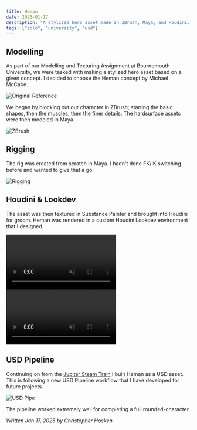 ```yaml
---
title: Heman
date: 2025-01-17
description: "A stylized hero asset made in ZBrush, Maya, and Houdini."
tags: ["solo", "university", "usd"]
---
```


## Modelling

As part of our Modelling and Texturing Assignment at Bournemouth University, we were tasked with making a stylized hero asset based on a given concept. I decided to choose the Heman concept by Michael McCabe.

![Original Reference](/blog/heman/heman_doodle.jpg)

We began by blocking out our character in ZBrush; starting the basic shapes, then the muscles, then the finer details. The hardsurface assets were then modeled in Maya.

![ZBrush](/blog/heman/heman_zbrush.png)

## Rigging

The rig was created from scratch in Maya. I hadn't done FK/IK switching before and wanted to give that a go.

![Rigging](/blog/heman/heman_rig.png)

## Houdini & Lookdev
The asset was then textured in Substance Painter and brought into Houdini for groom. Heman was rendered in a custom Houdini Lookdev environment that I designed.
<div class="video-container">
<video controls muted >
  <source src="/blog/heman/heman_wireframe_turntable.mp4" type="video/mp4">
  Your browser does not support the video tag.
</video>
</div>
<div class="video-container">
<video controls muted >
  <source src="/blog/heman/heman_turntable.mp4" type="video/mp4">
  Your browser does not support the video tag.
</video>
</div>

## USD Pipeline

Continuing on from the [Jupiter Steam Train](/blog/jupiter) I built Heman as a USD asset. This is following a new USD Pipeline workflow that I have developed for future projects.

![USD Pipe](/blog/heman/usd_pipe.png)

The pipeline worked extremely well for completing a full rounded-character.

*Written Jan 17, 2025 by Christopher Hosken*